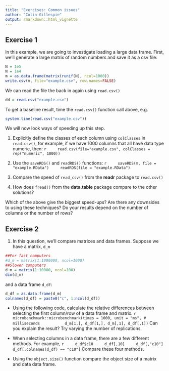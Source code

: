 ```yaml
---
title: "Exercises: Common issues"
author: "Colin Gillespie"
output: rmarkdown::html_vignette
---
```

<!--
%\VignetteEngine{knitr::rmarkdown}
%\VignetteIndexEntry{Exercises: Common issues}
-->

## Exercise 1

In this example, we are going to investigate loading a large data frame. First, we'll
generate a large matrix of random numbers and save it as a csv file:

```r
N = 1e5
N = 1e4
m = as.data.frame(matrix(runif(N), ncol=1000))
write.csv(m, file="example.csv", row.names=FALSE)
```
We can read the file the back in again using `read.csv()`
```r
dd = read.csv("example.csv")
```
To get a baseline result, time the `read.csv()` function call above, e.g. 

```r
system.time(read.csv("example.csv"))
```

We will now look ways of speeding up this step.

1. Explicitly define the classes of each column using `colClasses` in
`read.csv()`, for example, if we have 1000 columns that all have data
type numeric, then:
    ```r
    read.csv(file="example.csv", colClasses = rep("numeric", 1000))
    ```
1.  Use the `saveRDS()` and `readRDS()` functions:
    ```r
    saveRDS(m, file = "example.RData")
    readRDS(file = "example.RData")
    ```
1. Compare the speed of `read_csv()` from the **readr** package to `read.csv()`

1. How does `fread()` from the **data.table** package compare to the other solutions?

Which of the above give the biggest speed-ups? Are there any downsides to using these
techniques? Do your results depend on the number of columns or the number of rows?


## Exercise 2

1. In this question, we'll compare matrices and data frames. Suppose we have a matrix, `d_m`
```r
##For fast computers
#d_m = matrix(1:1000000, ncol=1000)
##Slower computers
d_m = matrix(1:10000, ncol=100)
dim(d_m)
```
and a data frame `d_df`:
```r
d_df = as.data.frame(d_m)
colnames(d_df) = paste0("c", 1:ncol(d_df))
```

  * Using the following code, calculate the relative differences between selecting the first column/row of a data frame and matrix. 
    ```r
    microbenchmark::microbenchmark(times = 1000, unit = "ms", # milliseconds
          d_m[1,], d_df[1,], d_m[,1], d_df[,1])
    ```
  Can you explain the result? Try varying the number of replications.

  * When selecting columns in a data frame, there are a few different methods. For example, 
    ```r
    d_df$c10
    d_df[,10]
    d_df[,"c10"]
    d_df[,colnames(d_df) == "c10"]
    ```
    Compare these four methods.
  * Using the `object.size()` function compare the object size of a matrix and data data frame.


